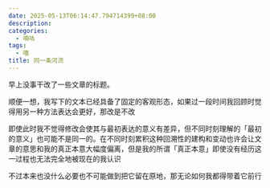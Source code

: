 ```yaml
---
date: 2025-05-13T06:14:47.794714399+08:00
description:
categories:
  - 嘀咕
tags:
  - 喵
title: 同一条河流
---
```


早上没事干改了一些文章的标题。

顺便一想，我写下的文本已经具备了固定的客观形态，如果过一段时间我回顾时觉得用另一种方法表达会更好，那改是不改

即使此时我不觉得修改会使其与最初表达的意义有差异，但不同时刻理解的「最初的意义」也可能不是同一的。在不同时刻累积这种回溯性的建构和变动也许会让文章的意思和我的真正本意大幅度偏离，但是我的所谓「真正本意」即使没有经历这一过程也无法完全地被现在的我认识

不过本来也没什么必要也不可能做到把它留在原地，那无论如何我都得带着它前行

